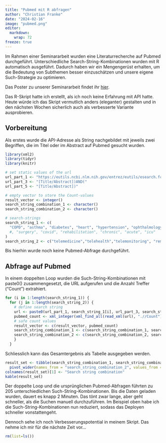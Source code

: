 ```yaml
---
title: "Pubmed mit R abfragen"
author: "Christian Franke"
date: "2024-02-16"
image: "pubmed.png"
editor: 
  markdown: 
    wrap: 72
freeze: true
---
```


Im Rahmen einer Seminararbeit wurden eine Literaturrecherche auf Pubmed
durchgeführt. Unterschiedliche Search-String-Kombinationen wurden mit R
automatisch ausgeführt. Dadurch haben wir ein Mengengerüst erhalten, um
die Bedeutung von Subthemen besser einzuschätzen und unsere eigene
Such-Strategie zu optimieren.

Das Poster zu unserer Seminararbeit findet ihr
[hier](https://teletrabbie.github.io/poster/seminar2.pdf).

Das R-Skript hatte ich erstellt, als ich noch keine Erfahrung mit API
hatte. Heute würde ich das Skript vermutlich anders (eleganter)
gestalten und in den nächsten Wochen sicherlich auch als verbesserte
Variante ausprobieren.

## Vorbereitung

Als erstes wurde die API-Adresse als String nachgebildet mit jeweils
zwei Begriffen, die im Titel oder im Abstract auf Pubmed gesucht wurden.

```r
library(xml2)
library(tidyr)
library(knitr)

# set static values of the url
url_part_1 <- "https://eutils.ncbi.nlm.nih.gov/entrez/eutils/esearch.fcgi?db=pubmed&term=("
url_part_3 <- "[Title/Abstract])AND("
url_part_5 <- "[Title/Abstract])"

# empty vector to store the Count-values
result_vector <- integer()
search_string_combination_1 <- character()
search_string_combination_2 <- character()

# search-strings
search_string_1 <- c(
  "COPD", "asthma", "diabetes", "heart", "hypertension", "ophthalmology"
  #, "surgery", "covid", "rehabilitation", "chronic", "acute", "icu"
)
search_string_2 <- c("telemedicine","telehealth","telemonitoring", "remote")
```

Bis hierhin wurde noch keine Pubmed-Abfrage durchgeführt.

## Abfrage auf Pubmed

In einem doppelten Loop wurden die Such-String-Kombinationen mit
paste0() zusammengesetzt, die URL aufgerufen und die Anzahl Treffer
("Count") extrahiert.

```r
for (i in 1:length(search_string_1)) {
  for (j in 1:length(search_string_2)) {
    # define search string
    url <- paste0(url_part_1, search_string_1[i], url_part_3, search_string_2[j], url_part_5)
    pubmed_count <- xml_integer(xml_find_all(read_xml(url), ".//Count"))
    # safe count values
    result_vector <- c(result_vector, pubmed_count)
    search_string_combination_1 <- c(search_string_combination_1, search_string_1[i])
    search_string_combination_2 <- c(search_string_combination_2, search_string_2[j])
    }
  }
```

Schliesslich kann das Gesamtergebnis als Tabelle ausgegeben werden.

```r
result_set <- tibble(search_string_combination_1, search_string_combination_2, result_vector) %>%
  pivot_wider(names_from = "search_string_combination_2", values_from = "result_vector")
colnames(result_set)[1] <- "Search string combination"
kable(result_set)
```

Der doppelte Loop und die ursprünglichen Pubmed-Abfragen führten zu 205
unterschiedlichen Such-String-Kombinationen. Bis die Daten geladen
wurden, dauert es knapp 2 Minuten. Das tönt zwar lange, aber geht
schneller, als die Suchen manuell durchzuführen. Im Beispiel oben habe
ich die Such-String-Kombinationen nun reduziert, sodass das Deployen
schneller vonstattengeht.

Dennoch sehe ich noch Verbesserungspotential in meinem Skript. Das nehme
ich mir für die nächste Zeit vor...

```r
rm(list=ls())
```
